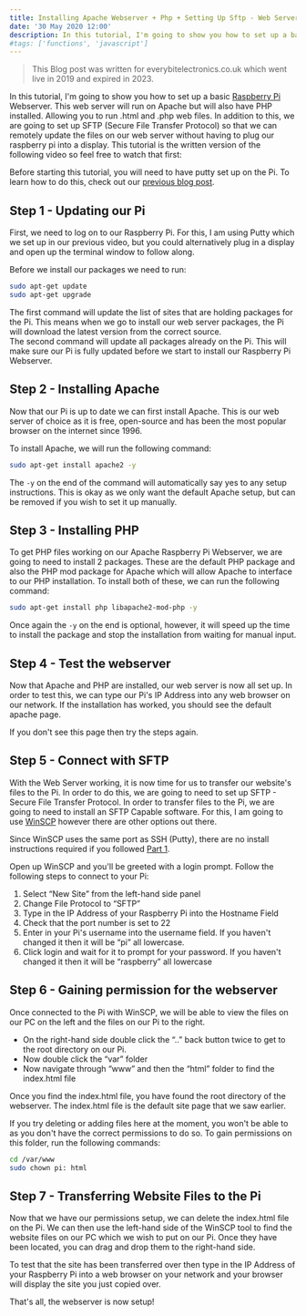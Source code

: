 ```yaml
---
title: Installing Apache Webserver + Php + Setting Up Sftp - Web Server - Raspberry Pi Tutorial Part 2
date: '30 May 2020 12:00'
description: In this tutorial, I'm going to show you how to set up a basic Raspberry Pi Webserver. This web server will run on Apache but will also have PHP installed. Allowing you to run .html and .php web files. In addition to this, we are going to set up SFTP (Secure File Transfer Protocol) so that we can remotely update the files on our web server without having to plug our raspberry pi into a display. 
#tags: ['functions', 'javascript']
---
```


> This Blog post was written for everybitelectronics.co.uk which went live in 2019 and expired in 2023.

In this tutorial, I'm going to show you how to set up a basic [Raspberry Pi](https://www.raspberrypi.org/) Webserver. This web server will run on Apache but will also have PHP installed. Allowing you to run .html and .php web files. In addition to this, we are going to set up SFTP (Secure File Transfer Protocol) so that we can remotely update the files on our web server without having to plug our raspberry pi into a display. This tutorial is the written version of the following video so feel free to watch that first:

<YouTube id="4xmxgCl1Wmo"/>

Before starting this tutorial, you will need to have putty set up on the Pi. To learn how to do this, check out our [previous blog post](/blog/installing-raspbian-and-enabling-ssh).

Step 1 - Updating our Pi
------------------------

First, we need to log on to our Raspberry Pi. For this, I am using Putty which we set up in our previous video, but you could alternatively plug in a display and open up the terminal window to follow along.

Before we install our packages we need to run:

```bash
sudo apt-get update
sudo apt-get upgrade
```


The first command will update the list of sites that are holding packages for the Pi. This means when we go to install our web server packages, the Pi will download the latest version from the correct source.  
The second command will update all packages already on the Pi. This will make sure our Pi is fully updated before we start to install our Raspberry Pi Webserver.

Step 2 - Installing Apache
--------------------------

Now that our Pi is up to date we can first install Apache. This is our web server of choice as it is free, open-source and has been the most popular browser on the internet since 1996.

To install Apache, we will run the following command:

```bash
sudo apt-get install apache2 -y
```

The `-y` on the end of the command will automatically say yes to any setup instructions. This is okay as we only want the default Apache setup, but can be removed if you wish to set it up manually.

Step 3 - Installing PHP
-----------------------

To get PHP files working on our Apache Raspberry Pi Webserver, we are going to need to install 2 packages. These are the default PHP package and also the PHP mod package for Apache which will allow Apache to interface to our PHP installation. To install both of these, we can run the following command:

```bash
sudo apt-get install php libapache2-mod-php -y
```

Once again the `-y` on the end is optional, however, it will speed up the time to install the package and stop the installation from waiting for manual input.

Step 4 - Test the webserver
---------------------------

Now that Apache and PHP are installed, our web server is now all set up. In order to test this, we can type our Pi's IP Address into any web browser on our network. If the installation has worked, you should see the default apache page.

If you don't see this page then try the steps again.

Step 5 - Connect with SFTP
--------------------------

With the Web Server working, it is now time for us to transfer our website's files to the Pi. In order to do this, we are going to need to set up SFTP - Secure File Transfer Protocol. In order to transfer files to the Pi, we are going to need to install an SFTP Capable software. For this, I am going to use [WinSCP](https://winscp.net/eng/index.php) however there are other options out there.

Since WinSCP uses the same port as SSH (Putty), there are no install instructions required if you followed [Part 1](/blog/installing-raspbian-and-enabling-ssh).

Open up WinSCP and you'll be greeted with a login prompt. Follow the following steps to connect to your Pi:

1.  Select “New Site” from the left-hand side panel
2.  Change File Protocol to “SFTP”
3.  Type in the IP Address of your Raspberry Pi into the Hostname Field
4.  Check that the port number is set to 22
5.  Enter in your Pi's username into the username field. If you haven't changed it then it will be “pi” all lowercase.
6.  Click login and wait for it to prompt for your password. If you haven't changed it then it will be “raspberry” all lowercase

Step 6 - Gaining permission for the webserver
---------------------------------------------

Once connected to the Pi with WinSCP, we will be able to view the files on our PC on the left and the files on our Pi to the right.

*   On the right-hand side double click the “..” back button twice to get to the root directory on our Pi.
*   Now double click the “var” folder
*   Now navigate through “www” and then the “html” folder to find the index.html file

Once you find the index.html file, you have found the root directory of the webserver. The index.html file is the default site page that we saw earlier.


If you try deleting or adding files here at the moment, you won't be able to as you don't have the correct permissions to do so. To gain permissions on this folder, run the following commands:

```bash
cd /var/www
sudo chown pi: html
```

Step 7 - Transferring Website Files to the Pi
---------------------------------------------

Now that we have our permissions setup, we can delete the index.html file on the Pi. We can then use the left-hand side of the WinSCP tool to find the website files on our PC which we wish to put on our Pi. Once they have been located, you can drag and drop them to the right-hand side.

To test that the site has been transferred over then type in the IP Address of your Raspberry Pi into a web browser on your network and your browser will display the site you just copied over.

That's all, the webserver is now setup!